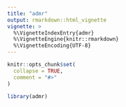 ```yaml
---
title: "admr"
output: rmarkdown::html_vignette
vignette: >
  %\VignetteIndexEntry{admr}
  %\VignetteEngine{knitr::rmarkdown}
  %\VignetteEncoding{UTF-8}
---
```


```r
knitr::opts_chunk$set(
  collapse = TRUE,
  comment = "#>"
)
```

```r
library(admr)
```


